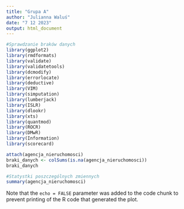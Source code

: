 ```yaml
---
title: "Grupa A"
author: "Julianna Waluś"
date: "7 12 2023"
output: html_document
---
```


```r
#Sprawdzanie braków danych
library(ggplot2)
library(rmdformats)
library(validate)
library(validatetools)
library(dcmodify)
library(errorlocate)
library(deductive)
library(VIM)
library(simputation)
library(lumberjack)
library(ISLR) 
library(dlookr)
library(xts)
library(quantmod)
library(ROCR)
library(DMwR)
library(Information)
library(scorecard)

attach(agencja_nieruchomosci)
braki_danych <- colSums(is.na(agencja_nieruchomosci))
braki_danych

```



```r
#Statystki poszczególnych zmiennych
summary(agencja_nieruchomosci)

```



Note that the `echo = FALSE` parameter was added to the code chunk to prevent printing of the R code that generated the plot.
